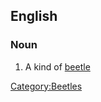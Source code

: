 ==English==

===Noun===
{{en-noun|sg=[[locust]] [[borer]]}}

# A kind of [[beetle]]

[[Category:Beetles]]